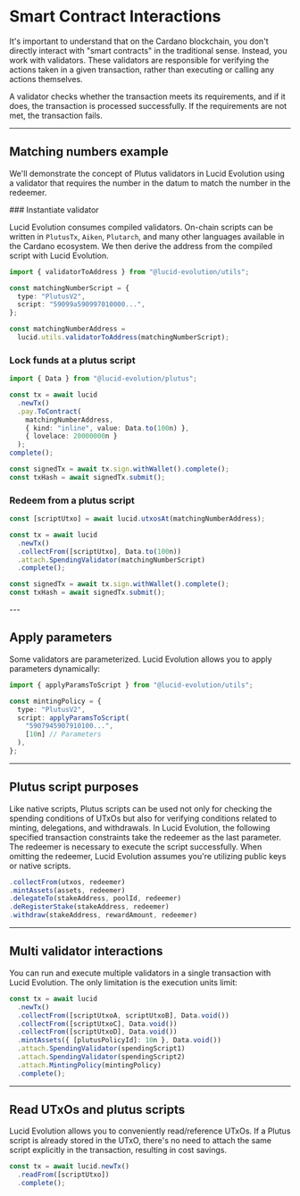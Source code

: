 
# Smart Contract Interactions

It's important to understand that on the Cardano blockchain, you don't directly interact with "smart contracts" in the traditional sense. Instead, you work with validators. These validators are responsible for verifying the actions taken in a given transaction, rather than executing or calling any actions themselves.

A validator checks whether the transaction meets its requirements, and if it does, the transaction is processed successfully. If the requirements are not met, the transaction fails.

---

## Matching numbers example

We'll demonstrate the concept of Plutus validators in Lucid Evolution using a validator that requires the number in the datum to match the number in the redeemer.

<Steps>
### Instantiate validator

Lucid Evolution consumes compiled validators. On-chain scripts can be written in `PlutusTx`, `Aiken`, `Plutarch`, and many other languages available in the Cardano ecosystem. We then derive the address from the compiled script with Lucid Evolution.

```typescript
import { validatorToAddress } from "@lucid-evolution/utils";

const matchingNumberScript = {
  type: "PlutusV2",
  script: "59099a590997010000...",
};

const matchingNumberAddress =
  lucid.utils.validatorToAddress(matchingNumberScript);
```

### Lock funds at a plutus script

```typescript
import { Data } from "@lucid-evolution/plutus";

const tx = await lucid
  .newTx()
  .pay.ToContract(
    matchingNumberAddress,
    { kind: "inline", value: Data.to(100n) },
    { lovelace: 20000000n }
  );
complete();

const signedTx = await tx.sign.withWallet().complete();
const txHash = await signedTx.submit();
```

### Redeem from a plutus script

```typescript
const [scriptUtxo] = await lucid.utxosAt(matchingNumberAddress);

const tx = await lucid
  .newTx()
  .collectFrom([scriptUtxo], Data.to(100n))
  .attach.SpendingValidator(matchingNumberScript)
  .complete();

const signedTx = await tx.sign.withWallet().complete();
const txHash = await signedTx.submit();
```
</Steps>
---

## Apply parameters

Some validators are parameterized. Lucid Evolution allows you to apply parameters dynamically:

```typescript
import { applyParamsToScript } from "@lucid-evolution/utils";

const mintingPolicy = {
  type: "PlutusV2",
  script: applyParamsToScript(
    "5907945907910100...",
    [10n] // Parameters
  ),
};
```

---

## Plutus script purposes

Like native scripts, Plutus scripts can be used not only for checking the spending conditions of UTxOs but also for verifying conditions related to minting, delegations, and withdrawals. In Lucid Evolution, the following specified transaction constraints take the redeemer as the last parameter. The redeemer is necessary to execute the script successfully. When omitting the redeemer, Lucid Evolution assumes you're utilizing public keys or native scripts.

```typescript
.collectFrom(utxos, redeemer)
.mintAssets(assets, redeemer)
.delegateTo(stakeAddress, poolId, redeemer)
.deRegisterStake(stakeAddress, redeemer)
.withdraw(stakeAddress, rewardAmount, redeemer)
```

---

## Multi validator interactions

You can run and execute multiple validators in a single transaction with Lucid Evolution. The only limitation is the execution units limit:

```typescript
const tx = await lucid
  .newTx()
  .collectFrom([scriptUtxoA, scriptUtxoB], Data.void())
  .collectFrom([scriptUtxoC], Data.void())
  .collectFrom([scriptUtxoD], Data.void())
  .mintAssets({ [plutusPolicyId]: 10n }, Data.void())
  .attach.SpendingValidator(spendingScript1)
  .attach.SpendingValidator(spendingScript2)
  .attach.MintingPolicy(mintingPolicy)
  .complete();
```

---

## Read UTxOs and plutus scripts

Lucid Evolution allows you to conveniently read/reference UTxOs. If a Plutus script is already stored in the UTxO, there's no need to attach the same script explicitly in the transaction, resulting in cost savings.

```typescript
const tx = await lucid.newTx()
  .readFrom([scriptUtxo])
  .complete();
```